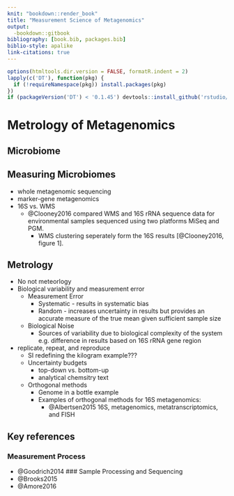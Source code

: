 ```yaml
---
knit: "bookdown::render_book"
title: "Measurement Science of Metagenomics"
output:
  -bookdown::gitbook
bibliography: [book.bib, packages.bib]
biblio-style: apalike
link-citations: true
---
```


```r
options(htmltools.dir.version = FALSE, formatR.indent = 2)
lapply(c('DT'), function(pkg) {
  if (!requireNamespace(pkg)) install.packages(pkg)
})
if (packageVersion('DT') < '0.1.45') devtools::install_github('rstudio/DT')
```
# Metrology of Metagenomics  
## Microbiome  
## Measuring Microbiomes 
- whole metagenomic sequencing  
- marker-gene metagenomics  
- 16S vs. WMS   
  * @Clooney2016 compared WMS and 16S rRNA sequence data for environmental samples sequenced using two platforms MiSeq and PGM.  
    * WMS clustering seperately form the 16S results [@Clooney2016, figure 1].  

## Metrology  
- No not meteorlogy  
- Biological variability and measurement error  
    + Measurement Error  
        * Systematic - results in systematic bias  
        * Random - increases uncertainty in results but provides an accurate measure of the true mean given sufficient sample size  
    + Biological Noise  
        * Sources of variability due to biological complexity of the system e.g. difference in results based on 16S rRNA gene region  
- replicate, repeat, and reproduce  
    + SI redefining the kilogram example???  
    + Uncertainty budgets  
        * top-down vs. bottom-up  
        * analytical chemsitry text  
    + Orthogonal methods  
        * Genome in a bottle example  
        * Examples of orthogonal methods for 16S metagenomics:  
          * @Albertsen2015 16S, metagenomics, metatranscriptomics, and FISH  

## Key references
### Measurement Process
* @Goodrich2014
### Sample Processing and Sequencing  
* @Brooks2015  
* @Amore2016  


<!--

Remember each Rmd file contains one and only one chapter.

## Book Outline

## Metagenomics  
* Microbiome  
* Measuring Microbiomes 
    - whole metagenomic sequencing  
    - marker-gene metagenomics  
        + 16S rRNA gene  

## Marker-gene metagenomics measurement process  
* Measurement Process overview 
    - Sample collection  
    - Sample Processing  
    - Sequencing  
    - Data analysis  
        + fastq to OTU  
        + Downstream analysis  
            * differential abundance  
            * alpha diversity  
            * beta diversity  

## Biological variability and measurement error  
* Measurement Error  
    - Systematic - results in systematic bias  
    - Random - increases uncertainty in results but provides an accurate measure of the true mean given sufficient sample size  
* Biological Noise  
    - Sources of variability due to biological complexity of the system e.g. difference in results based on 16S rRNA gene region  
* replicate, repeat, and reproduce  
    - Uncertainty budgets  
        + top-down vs. bottom-up  
    - Orthogonal methods  

## Sources of variability and error for marker-gene metagenomics  
* fishbone diagram  
    - Sample collection  
    - Sample Processing  
        + DNA extraction  
        + PCR/ indexing  
        + Normalization/ Pooling  
    - Sequencing  
        + sequencing reaction  
        + imaging  
        + base calling  
    - Data analysis  
        + Pre-processing (wheat from the chaf)  
            * quality filter/ read trimming  
            * chimera detection  
            * clustering  
        + Taxonomic classification  
        + Downstream analysis  
            * differential abundance  
            * alpha diversity  
            * beta diversity  
* cause effect diagram  
    - pre-processing, normalization/ transformation methods used to address measurement error  

## Characterizing Measurement Process 
* Tools  
    - Validation  
        + Fit for purpose - comparison to gold standard method or reference material  
            * no gold standard methods - only community accepted defactor standards  
    - Benchmarking  
        + Comparison to known truth  
        + Evaluating results based on expectation  
    - Robustness testing  
        + Impact of procedure or step on results  
* Characterization of Data Analysis Processing  
    - Wet lab vs. dry lab  
    - Validation  
        + Currently not applicable ... -> most robust method  
    - Benchmarking  
        + Observed results vs. Truth  
            * Dataset with known true value - can be obtained using  
                - gold standard method  
                - mock communities: in vitro or in silico   
                    + limitations and assumptions  
                - Mixtures
                    + Provides a degree of known truth  
            * Performance metrics  
                - Quantitative  
                    + Variability - standard deviation/ variance  
                    + Bias - mean squared error??? (true value)  
        + Observed results vs. assumptions  
            * No general dataset requirements  
            * Performance metrics  
                - evaluate results based on method assumption, e.g. Schloss clustering distance  
    - Robustness Testing  
        + Used to evaluate impact of different methods on results  
        + Comparison of orthogonal methods  
            * For fundamentally different methods (different assumptions and heuristics)  
                - Can evaluate precision (variability), not necessarily accuracy but less susceptible to bias than is methods are based on the same assumptions or heuristics  
        + Used to evaluate how different steps in the process affect the results  

## Microbiome Mixture Benchmarking Dataset
* Mixture Study  

## Robustness Testing Ecological Diversity 
* Evaluating alpha and beta diversity metrics  
* Factors  
    - preprocessing methods  
    - data characteristics  
        + sequencing error rates  
        + primer region  
        + read length  
* OTU table  
    - depth/ coverage - sparsity  
    - when does the diversity metric break?  

## Guideance on developing an assessment framework
* Outline measurement process - fishbone diagram  
* Differentiate between biological variability and measurement error  
    - How are these two sources of variability currently addressed in pipelines  
    - Are there any known sources of biological variability not currently being addressed  
* What is known about each source of variability?  
    - uncertainty budget?  
    - dark uncertianty - unaccounted for variability?  
* Robustness testing  
    - determine largest source of bias/ uncertianty in measurement process  
* Charaterize individual measurement process steps based on robustness testing/ sensitivity analysis  
    - benchmarking datasets  
        + environmental  
        + in lab prepared material - combination of known samples  
        + in lab prepared material - combination of unknown samples  
        + in silico - various levels of simulation based on reference and environmental data availablility  
    - for each type of dataset summarize benefits and limitations to each  

## Proposed Gold Standard Analysis Method
* Trim primers - dereplicate  
* Chimera check? - multiple methods orthogonal methods?, annotate don't filter  
* BLAST 100% - all perfect matches  
* Unmatched  
    - Multiple sequence alignment  
        + Filter sequences with low alignment scores  
    - phylogenetic placement  
* Generate OTUs for different branch distances  
* Keep unique singletons - based on distance from non-singleton clusters, vary similarity based on cluster size, likelihood model for whether sequencing error or biological mutation.  
    - Rare orgs highly similar to large OTU less likely ecologically different?  
* Alternative taxa classification  
    - Multiple methods  
        + pairwise alignment  
        + kmer  
        + phylogenetic placement  
        + other...  
    - Multiple reference databases  
        + evaluate individual sequences based on confidence - presence in multiple databases, infernal and rnammer alignment score?  
            * supporting sequence data - whole genome, sanger, 16S PCR from isolate  
            * likelihood of being a chimera  
        + Compare other methods to results generated using gold standard pipeline  
            * performance metrics  
* Copy number correction  
    - based on phylogenetic placement
-->


